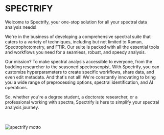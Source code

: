 
# SPECTRIFY

Welcome to Spectrify, your one-stop solution for all your spectral data analysis needs!

We're in the business of developing a comprehensive spectral suite that caters to a variety of techniques, including but not limited to Raman, Spectrophotometry, and FTIR. Our suite is packed with all the essential tools and workflows you need for a seamless, robust, and speedy analysis. 

Our mission? To make spectral analysis accessible to everyone, from the budding researcher to the seasoned spectroscopist. With Spectrify, you can customize hyperparameters to create specific workflows, share data, and even edit metadata. And that's not all! We're constantly innovating to bring you a wide range of preprocessing options, spectral identification, and AI operations. 

So, whether you're a degree student, a doctorate researcher, or a professional working with spectra, Spectrify is here to simplify your spectral analysis journey.

<br></br>
<Image src="/images/spectrify_motto.png" alt="spectrify motto" width={1080} height={55} />
